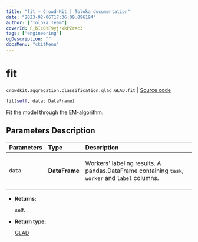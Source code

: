 ```yaml
---
title: "fit — Crowd-Kit | Toloka documentation"
date: "2023-02-06T17:36:09.896194"
author: ["Toloka Team"]
coverId: F_bIcOYF9yjrxkPZrXc3
tags: ["engineering"]
ogDescription: ""
docsMenu: "ckitMenu"
---
```


# fit
`crowdkit.aggregation.classification.glad.GLAD.fit` | [Source code](https://github.com/Toloka/crowd-kit/blob/v1.2.0/crowdkit/aggregation/classification/glad.py#L275)

```python
fit(self, data: DataFrame)
```

Fit the model through the EM-algorithm.

## Parameters Description

| Parameters | Type | Description |
| :----------| :----| :-----------|
`data`|**DataFrame**|<p>Workers&#x27; labeling results. A pandas.DataFrame containing `task`, `worker` and `label` columns.</p>

* **Returns:**

  self.

* **Return type:**

  [GLAD](/docs-new/crowd-kit/reference/crowdkit.aggregation.classification.glad.GLAD)
